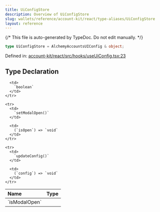 ```yaml
---
title: UiConfigStore
description: Overview of UiConfigStore
slug: wallets/reference/account-kit/react/type-aliases/UiConfigStore
layout: reference
---
```


{/* This file is auto-generated by TypeDoc. Do not edit manually. */}

```ts
type UiConfigStore = AlchemyAccountsUIConfig & object;
```

Defined in: [account-kit/react/src/hooks/useUiConfig.tsx:23](https://github.com/alchemyplatform/aa-sdk/blob/ad165355d980f9a16dd388088895bfc851df8656/account-kit/react/src/hooks/useUiConfig.tsx#L23)

## Type Declaration

<table>
  <thead>
    <tr>
      <th align="left">Name</th>
      <th align="left">Type</th>
    </tr>
  </thead>

  <tbody>
    <tr>
      <td>
        `isModalOpen`
      </td>

      <td>
        `boolean`
      </td>
    </tr>

    <tr>
      <td>
        `setModalOpen()`
      </td>

      <td>
        (`isOpen`) => `void`
      </td>
    </tr>

    <tr>
      <td>
        `updateConfig()`
      </td>

      <td>
        (`config`) => `void`
      </td>
    </tr>

  </tbody>
</table>
